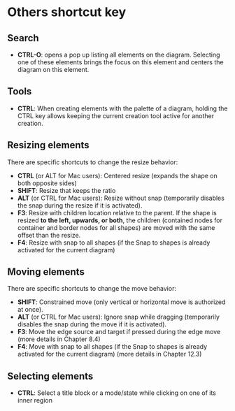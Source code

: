 =Others shortcut key=

==Search==

* '''CTRL-O ''': opens a pop up listing all elements on the diagram. Selecting one of these elements brings the focus on this element and centers the diagram on this element.

==Tools==

* '''CTRL ''': When creating elements with the palette of a diagram, holding the CTRL key allows keeping the current creation tool active for another creation.

==Resizing elements==

There are specific shortcuts to change the resize behavior:

* '''CTRL''' (or ALT for Mac users): Centered resize (expands the shape on both opposite sides)
* '''SHIFT''': Resize that keeps the ratio
* '''ALT''' (or CTRL for Mac users): Resize without snap (temporarily disables the snap during the resize if it is activated). 
* '''F3''': Resize with children location relative to the parent. If the shape is resized '''to the left, upwards, or both''', the children (contained nodes for container and border nodes for all shapes) are moved with the same offset than the resize.
* '''F4''': Resize with snap to all shapes (if the Snap to shapes is already activated for the current diagram) 

==Moving elements==

There are specific shortcuts to change the move behavior:

* '''SHIFT''': Constrained move (only vertical or horizontal move is authorized at once).
* '''ALT''' (or CTRL for Mac users): Ignore snap while dragging (temporarily disables the snap during the move if it is activated).
* '''F3''': Move the edge source and target if pressed during the edge move (more details in Chapter 8.4)
* '''F4''': Move with snap to all shapes (if the Snap to shapes is already activated for the current diagram) (more details in Chapter 12.3)

==Selecting elements==
* '''CTRL''': Select a title block or a mode/state while clicking on one of its inner region
